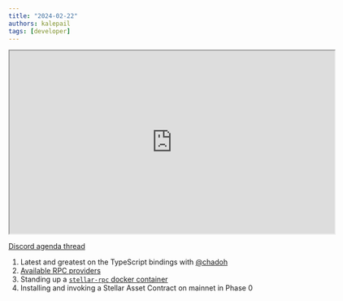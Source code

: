 ```yaml
---
title: "2024-02-22"
authors: kalepail
tags: [developer]
---
```


<iframe
  src="https://drive.google.com/file/d/1ZZm1eLe6L0ZRtpTxF77RfrLkW9ThAWh4/preview"
  width="640"
  height="360"
  allow="autoplay"
></iframe>

[Discord agenda thread](https://discord.com/channels/897514728459468821/1209582245824823337)

1. Latest and greatest on the TypeScript bindings with [@chadoh](https://github.com/chadoh)
2. [Available RPC providers](/docs/data/rpc/rpc-providers)
3. Standing up a [`stellar-rpc` docker container](/docs/data/rpc/admin-guide#docker-image)
4. Installing and invoking a Stellar Asset Contract on mainnet in Phase 0
